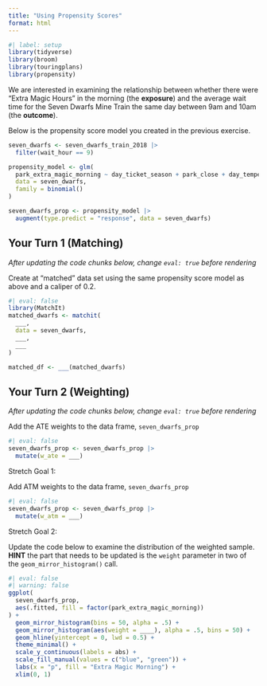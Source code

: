```yaml
---
title: "Using Propensity Scores"
format: html
---
```



```r
#| label: setup
library(tidyverse)
library(broom)
library(touringplans)
library(propensity)
```

We are interested in examining the relationship between whether there were "Extra Magic Hours" in the morning (the **exposure**) and the average wait time for the Seven Dwarfs Mine Train the same day between 9am and 10am (the **outcome**).

Below is the propensity score model you created in the previous exercise.

```r
seven_dwarfs <- seven_dwarfs_train_2018 |>
  filter(wait_hour == 9)

propensity_model <- glm(
  park_extra_magic_morning ~ day_ticket_season + park_close + day_temperature_high,
  data = seven_dwarfs,
  family = binomial()
)

seven_dwarfs_prop <- propensity_model |>
  augment(type.predict = "response", data = seven_dwarfs)
```

## Your Turn 1 (Matching)

*After updating the code chunks below, change `eval: true` before rendering*

Create at "matched" data set using the same propensity score model as above and a caliper of 0.2.

```r
#| eval: false
library(MatchIt)
matched_dwarfs <- matchit(
  ___,
  data = seven_dwarfs,
  ___,
  ___
)

matched_df <- ___(matched_dwarfs)
```

## Your Turn 2 (Weighting)

*After updating the code chunks below, change `eval: true` before rendering*

Add the ATE weights to the data frame, `seven_dwarfs_prop`

```r
#| eval: false
seven_dwarfs_prop <- seven_dwarfs_prop |>
  mutate(w_ate = ___)
```


Stretch Goal 1: 

Add ATM weights to the data frame, `seven_dwarfs_prop`

```r
#| eval: false
seven_dwarfs_prop <- seven_dwarfs_prop |>
  mutate(w_atm = ___)
```

Stretch Goal 2: 

Update the code below to examine the distribution of the weighted sample. **HINT** the part that needs to be updated is the `weight` parameter in two of the `geom_mirror_histogram()` call.


```r
#| eval: false
#| warning: false
ggplot(
  seven_dwarfs_prop, 
  aes(.fitted, fill = factor(park_extra_magic_morning))
) +
  geom_mirror_histogram(bins = 50, alpha = .5) +
  geom_mirror_histogram(aes(weight = ____), alpha = .5, bins = 50) +
  geom_hline(yintercept = 0, lwd = 0.5) +
  theme_minimal() +
  scale_y_continuous(labels = abs) +
  scale_fill_manual(values = c("blue", "green")) +
  labs(x = "p", fill = "Extra Magic Morning") +
  xlim(0, 1) 
```
